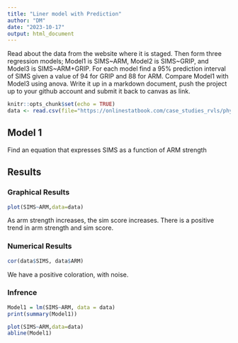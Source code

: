 ```yaml
---
title: "Liner model with Prediction"
author: "DM"
date: "2023-10-17"
output: html_document
---
```


Read about the data from the website where it is staged.  Then form three regression models; Model1 is SIMS~ARM, Model2 is SIMS~GRIP, and Model3 is SIMS~ARM+GRIP. For each model find a 95% prediction interval of SIMS given a value of 94  for GRIP and 88 for ARM. Compare Model1 with Model3 using anova. Write it up in a markdown document, push the project up to your github account and submit it back to canvas as link. 

```r
knitr::opts_chunk$set(echo = TRUE)
data <- read.csv(file="https://onlinestatbook.com/case_studies_rvls/physical_strength/data.txt",sep="",header=TRUE)  
```


## Model 1

Find an equation that expresses SIMS as a function of ARM strength

## Results

### Graphical Results

```r
plot(SIMS~ARM,data=data)
```

As arm strength increases, the sim score increases. There is a positive trend in arm strength and sim score.

### Numerical Results

```r
cor(data$SIMS, data$ARM)
```

We have a positive coloration, with noise.

### Infrence

```r
Model1 = lm(SIMS~ARM, data = data)
print(summary(Model1))
```

```r
plot(SIMS~ARM,data=data)
abline(Model1)
```


